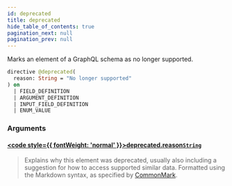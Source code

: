 ```yaml
---
id: deprecated
title: deprecated
hide_table_of_contents: true
pagination_next: null
pagination_prev: null
---
```








Marks an element of a GraphQL schema as no longer supported.

```graphql
directive @deprecated(
  reason: String = "No longer supported"
) on 
  | FIELD_DEFINITION
  | ARGUMENT_DEFINITION
  | INPUT_FIELD_DEFINITION
  | ENUM_VALUE
```


### Arguments

#### [<code style={{ fontWeight: 'normal' }}>deprecated.<b>reason</b></code>](#)<Bullet />[`String`](/scalars/string) <Badge class="secondary" text="scalar"/>
> Explains why this element was deprecated, usually also including a suggestion for how to access supported similar data. Formatted using the Markdown syntax, as specified by [CommonMark](https://commonmark.org/).
> 





